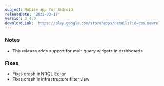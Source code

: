 ```yaml
---
subject: Mobile app for Android
releaseDate: '2021-03-17'
version: 3.4.0
downloadLink: 'https://play.google.com/store/apps/details?id=com.newrelic.rpm'
---
```


### Notes

* This release adds support for multi query widgets in dashboards.

### Fixes

* Fixes crash in NRQL Editor
* Fixes crash in infrastructure filter view
